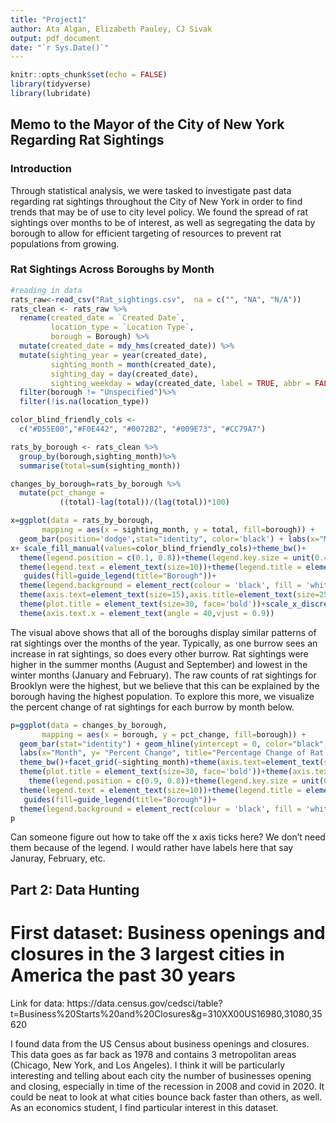 ```yaml
---
title: "Project1"
author: Ata Algan, Elizabeth Pauley, CJ Sivak
output: pdf_document
date: "`r Sys.Date()`"
---
```


```r
knitr::opts_chunk$set(echo = FALSE)
library(tidyverse)
library(lubridate)
```

## Memo to the Mayor of the City of New York Regarding Rat Sightings
### Introduction

Through statistical analysis, we were tasked to investigate past data regarding rat sightings throughout the City of New York in order to find trends that may be of use to city level policy. We found the spread of rat sightings over months to be of interest, as well as segregating the data by borough to allow for efficient targeting of resources to prevent rat populations from growing. 

### Rat Sightings Across Boroughs by Month

```r
#reading in data
rats_raw<-read_csv("Rat_sightings.csv",  na = c("", "NA", "N/A"))
rats_clean <- rats_raw %>%
  rename(created_date = `Created Date`,
         location_type = `Location Type`,
         borough = Borough) %>%
  mutate(created_date = mdy_hms(created_date)) %>%
  mutate(sighting_year = year(created_date),
         sighting_month = month(created_date),
         sighting_day = day(created_date),
         sighting_weekday = wday(created_date, label = TRUE, abbr = FALSE)) %>%
  filter(borough != "Unspecified")%>%
  filter(!is.na(location_type))

color_blind_friendly_cols <-
  c("#D55E00","#F0E442", "#0072B2", "#009E73", "#CC79A7")

rats_by_borough <- rats_clean %>%
  group_by(borough,sighting_month)%>%
  summarise(total=sum(sighting_month))

changes_by_borough=rats_by_borough %>%
  mutate(pct_change =
           ((total)-lag(total))/(lag(total))*100)
```

```r
x=ggplot(data = rats_by_borough,
       mapping = aes(x = sighting_month, y = total, fill=borough)) +
  geom_bar(position='dodge',stat="identity", color='black') + labs(x="Month", y= "Count", title="Count of Rats in NYC by Month")
x+ scale_fill_manual(values=color_blind_friendly_cols)+theme_bw()+
  theme(legend.position = c(0.1, 0.8))+theme(legend.key.size = unit(0.4, 'cm'))+
  theme(legend.text = element_text(size=10))+theme(legend.title = element_text(size=20))+
   guides(fill=guide_legend(title="Borough"))+
  theme(legend.background = element_rect(colour = 'black', fill = 'white', linetype='solid'))+
  theme(axis.text=element_text(size=15),axis.title=element_text(size=25,face="bold"))+ 
  theme(plot.title = element_text(size=30, face='bold'))+scale_x_discrete(limits=c("January", "February", "March", "April", "May", "June", "July", "August", "September", "October", "November", "December"))+
  theme(axis.text.x = element_text(angle = 40,vjust = 0.9))
```


The visual above shows that all of the boroughs display similar patterns of rat sightings over the months of the year. Typically, as one burrow sees an increase in rat sightings, so does every other burrow. Rat sightings were higher in the summer months (August and September) and lowest in the winter months (January and February). The raw counts of rat sightings for Brooklyn were the highest, but we believe that this can be explained by the borough having the highest population. To explore this more, we visualize the percent change of rat sightings for each burrow by month below. 

```r
p=ggplot(data = changes_by_borough,
       mapping = aes(x = borough, y = pct_change, fill=borough)) +
  geom_bar(stat="identity") + geom_hline(yintercept = 0, color="black", lwd=2)+
  labs(x="Month", y= "Percent Change", title="Percentage Change of Rat Sightings by Month")+
  theme_bw()+facet_grid(~sighting_month)+theme(axis.text=element_text(size=15),axis.title=element_text(size=25,face="bold"))+
  theme(plot.title = element_text(size=30, face='bold'))+theme(axis.text.x = element_text(angle = 90,vjust = 0.9))+
    theme(legend.position = c(0.9, 0.8))+theme(legend.key.size = unit(0.2, 'cm'))+
  theme(legend.text = element_text(size=10))+theme(legend.title = element_text(size=20))+
   guides(fill=guide_legend(title="Borough"))+
  theme(legend.background = element_rect(colour = 'black', fill = 'white', linetype='solid'))
p

```
Can someone figure out how to take off the x axis ticks here? We don't need them because of the legend. I would rather have labels here that say Januray, February, etc.

## Part 2: Data Hunting
# First dataset: Business openings and closures in the 3 largest cities in America the past 30 years
Link for data: https://data.census.gov/cedsci/table?t=Business%20Starts%20and%20Closures&g=310XX00US16980,31080,35620 

I found data from the US Census about business openings and closures. This data goes as far back as 1978 and contains 3 metropolitan areas (Chicago, New York, and Los Angeles). I think it will be particularly interesting and telling about each city the number of businesses opening and closing, especially in time of the recession in 2008 and covid in 2020. It could be neat to look at what cities bounce back faster than others, as well. As an economics student, I find particular interest in this dataset. 
